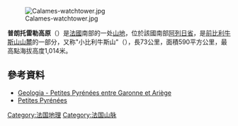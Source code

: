 {{refimprove|time=2014-07-20T11:37:00+00:00}}
[[Image:Calames-watchtower.jpg|right]]

{{coord|43|01|46|N|01|20|59|E|display=title}}

'''普朗托雷勒高原'''（{{lang-fr|Massif du Plantaurel}}）是[[法國|法國]]南部的一处[[山地|山地]]，位於該國南部[[阿列日省|阿列日省]]，是[[前比利牛斯山山麓|前比利牛斯山山麓]]的一部分，又称"小比利牛斯山"（{{lang-fr|Petites Pyrénées}}），長73公里，面積590平方公里，最高點海拔高度1,014米。

==參考資料==
*[http://sigesmpy.brgm.fr/fichesa/Fiche_SA568f.pdf Geologia - Petites Pyrénées entre Garonne et Ariège]{{dead link|date=2018年3月 |bot=InternetArchiveBot |fix-attempted=yes }} {{fr}}
*[http://www.petitespyrenees.com/ Petites Pyrénées] {{Wayback|url=http://www.petitespyrenees.com/ |date=20110503230732 }}

{{France-geo-stub}}
[[Category:法国地理|Category:法国地理]]
[[Category:法国山脉|Category:法国山脉]]